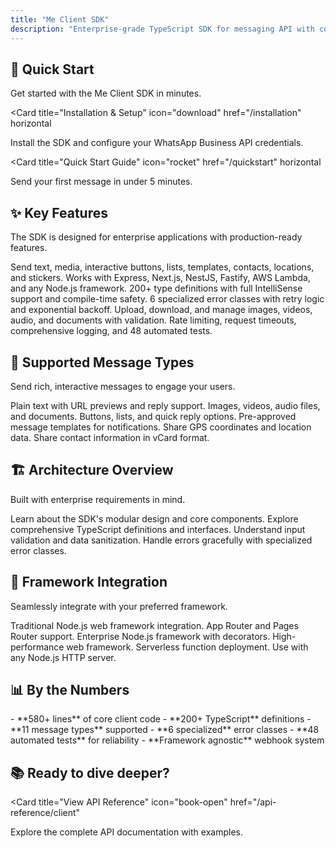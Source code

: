 ```yaml
---
title: "Me Client SDK"
description: "Enterprise-grade TypeScript SDK for messaging API with comprehensive message types, framework-agnostic webhooks, and production-ready features"
---
```


## 🚀 Quick Start

Get started with the Me Client SDK in minutes.

<Card
  title="Installation & Setup"
  icon="download"
  href="/installation"
  horizontal
>
  Install the SDK and configure your WhatsApp Business API credentials.
</Card>

<Card
  title="Quick Start Guide"
  icon="rocket"
  href="/quickstart"
  horizontal
>
  Send your first message in under 5 minutes.
</Card>

## ✨ Key Features

The SDK is designed for enterprise applications with production-ready features.

<Columns cols={2}>
  <Card
    title="11 Message Types"
    icon="message"
    href="/messages/overview"
  >
    Send text, media, interactive buttons, lists, templates, contacts, locations, and stickers.
  </Card>
  <Card
    title="Framework Agnostic Webhooks"
    icon="webhook"
    href="/webhooks/overview"
  >
    Works with Express, Next.js, NestJS, Fastify, AWS Lambda, and any Node.js framework.
  </Card>
  <Card
    title="TypeScript First"
    icon="code"
    href="/core-concepts/types"
  >
    200+ type definitions with full IntelliSense support and compile-time safety.
  </Card>
  <Card
    title="Error Handling"
    icon="shield"
    href="/core-concepts/errors"
  >
    6 specialized error classes with retry logic and exponential backoff.
  </Card>
  <Card
    title="Media Management"
    icon="image"
    href="/messages/media"
  >
    Upload, download, and manage images, videos, audio, and documents with validation.
  </Card>
  <Card
    title="Production Ready"
    icon="check-circle"
    href="/guides/production-deployment"
  >
    Rate limiting, request timeouts, comprehensive logging, and 48 automated tests.
  </Card>
</Columns>

## 📱 Supported Message Types

Send rich, interactive messages to engage your users.

<Columns cols={3}>
  <Card
    title="Text Messages"
    icon="text"
    href="/messages/text"
  >
    Plain text with URL previews and reply support.
  </Card>
  <Card
    title="Media Messages"
    icon="photo"
    href="/messages/media"
  >
    Images, videos, audio files, and documents.
  </Card>
  <Card
    title="Interactive Messages"
    icon="hand-pointer"
    href="/messages/interactive"
  >
    Buttons, lists, and quick reply options.
  </Card>
  <Card
    title="Template Messages"
    icon="template"
    href="/messages/template"
  >
    Pre-approved message templates for notifications.
  </Card>
  <Card
    title="Location Messages"
    icon="map-pin"
    href="/messages/location"
  >
    Share GPS coordinates and location data.
  </Card>
  <Card
    title="Contact Cards"
    icon="address-book"
    href="/messages/contacts"
  >
    Share contact information in vCard format.
  </Card>
</Columns>

## 🏗️ Architecture Overview

Built with enterprise requirements in mind.

<Columns cols={2}>
  <Card
    title="Client Architecture"
    icon="sitemap"
    href="/core-concepts/architecture"
  >
    Learn about the SDK's modular design and core components.
  </Card>
  <Card
    title="Type System"
    icon="code-branch"
    href="/core-concepts/types"
  >
    Explore comprehensive TypeScript definitions and interfaces.
  </Card>
  <Card
    title="Validation System"
    icon="check-double"
    href="/core-concepts/validation"
  >
    Understand input validation and data sanitization.
  </Card>
  <Card
    title="Error Handling"
    icon="exclamation-triangle"
    href="/core-concepts/errors"
  >
    Handle errors gracefully with specialized error classes.
  </Card>
</Columns>

## 🎯 Framework Integration

Seamlessly integrate with your preferred framework.

<Columns cols={3}>
  <Card
    title="Express.js"
    icon="server"
    href="/webhooks/frameworks"
  >
    Traditional Node.js web framework integration.
  </Card>
  <Card
    title="Next.js"
    icon="triangle"
    href="/webhooks/frameworks"
  >
    App Router and Pages Router support.
  </Card>
  <Card
    title="NestJS"
    icon="nest"
    href="/webhooks/frameworks"
  >
    Enterprise Node.js framework with decorators.
  </Card>
  <Card
    title="Fastify"
    icon="flash"
    href="/webhooks/frameworks"
  >
    High-performance web framework.
  </Card>
  <Card
    title="AWS Lambda"
    icon="cloud"
    href="/webhooks/frameworks"
  >
    Serverless function deployment.
  </Card>
  <Card
    title="Custom Setup"
    icon="cog"
    href="/webhooks/frameworks"
  >
    Use with any Node.js HTTP server.
  </Card>
</Columns>

## 📊 By the Numbers

<Info>
- **580+ lines** of core client code
- **200+ TypeScript** definitions
- **11 message types** supported
- **6 specialized** error classes
- **48 automated tests** for reliability
- **Framework agnostic** webhook system
</Info>

## 📚 Ready to dive deeper?

<Card
  title="View API Reference"
  icon="book-open"
  href="/api-reference/client"
>
  Explore the complete API documentation with examples.
</Card>
